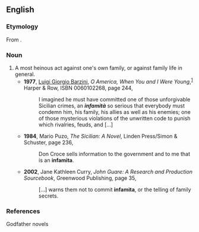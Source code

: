 ==English==
{{rfv}}
===Etymology===
From {{It.}} {{term|infamità}}.

===Noun===
{{en-noun}}

# A most heinous act against one's own family, or against family life in general.
#* '''1977''', [[w:Luigi Barzini, Jr.|Luigi Giorgio Barzini]], ''O America, When You and I Were Young'',<sup>[http://books.google.com/books?id=wNgqAAAAMAAJ]</sup> Harper &amp; Row, ISBN 0060102268, page 244,
#*: I imagined he must have committed one of those unforgivable Sicilian crimes, an '''''infamità''''' so serious that everybody must condemn him, his family, his allies as well as his enemies; one of those mysterious violations of the unwritten code to punish which rivalries, feuds, and […]
#* '''1984''', Mario Puzo, ''The Sicilian: A Novel'', Linden Press/Simon & Schuster, page 236,
#*: Don Croce sells information to the government and to me that is an '''infamita'''.
#* '''2002''', Jane Kathleen Curry, ''John Guare: A Research and Production Sourcebook'', Greenwood Publishing, page 35,
#*: […] warns them not to commit '''infamita''', or the telling of family secrets.

===References===
Godfather novels